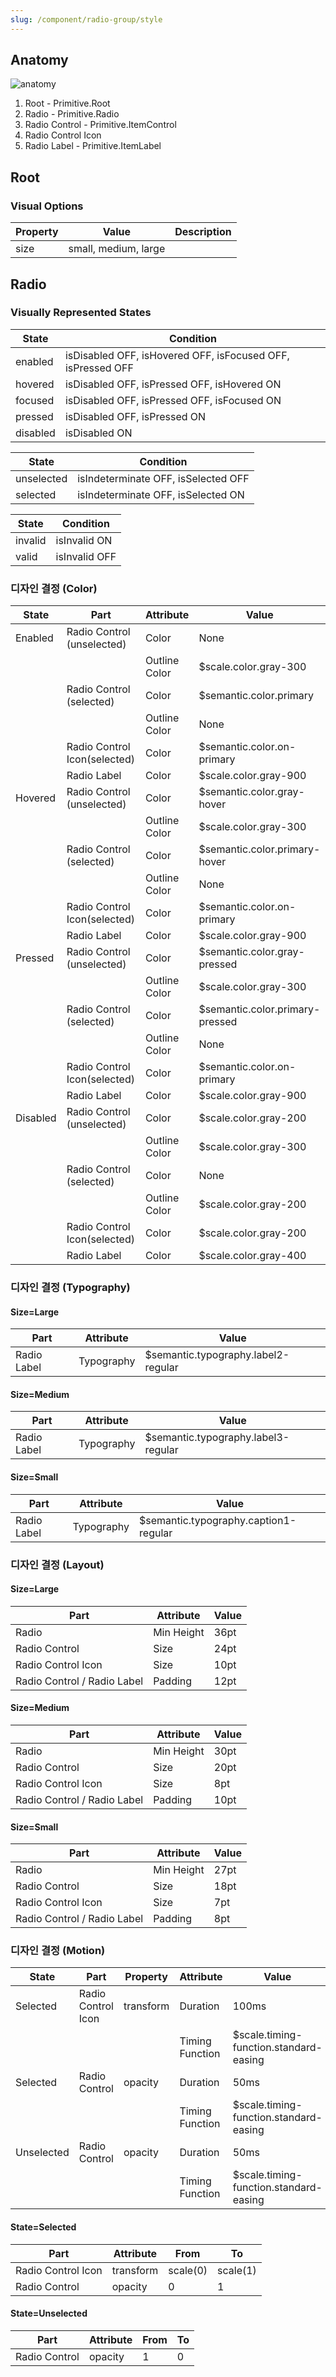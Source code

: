 ```yaml
---
slug: /component/radio-group/style
---
```


## Anatomy

![anatomy](./anatomy.png)

1. Root - Primitive.Root
2. Radio - Primitive.Radio
3. Radio Control - Primitive.ItemControl
4. Radio Control Icon
5. Radio Label - Primitive.ItemLabel

## Root

### Visual Options

| Property | Value                | Description |
| -------- | -------------------- | ----------- |
| size     | small, medium, large |             |

## Radio

### Visually Represented States

| State    | Condition                                                   |
| -------- | ----------------------------------------------------------- |
| enabled  | isDisabled OFF, isHovered OFF, isFocused OFF, isPressed OFF |
| hovered  | isDisabled OFF, isPressed OFF, isHovered ON                 |
| focused  | isDisabled OFF, isPressed OFF, isFocused ON                 |
| pressed  | isDisabled OFF, isPressed ON                                |
| disabled | isDisabled ON                                               |

| State      | Condition                           |
| ---------- | ----------------------------------- |
| unselected | isIndeterminate OFF, isSelected OFF |
| selected   | isIndeterminate OFF, isSelected ON  |

| State   | Condition     |
| ------- | ------------- |
| invalid | isInvalid ON  |
| valid   | isInvalid OFF |

### 디자인 결정 (Color)

| State    | Part                         | Attribute     | Value                           |
| -------- | ---------------------------- | ------------- | ------------------------------- |
| Enabled  | Radio Control (unselected)   | Color         | None                            |
|          |                              | Outline Color | $scale.color.gray-300           |
|          | Radio Control (selected)     | Color         | $semantic.color.primary         |
|          |                              | Outline Color | None                            |
|          | Radio Control Icon(selected) | Color         | $semantic.color.on-primary      |
|          | Radio Label                  | Color         | $scale.color.gray-900           |
| Hovered  | Radio Control (unselected)   | Color         | $semantic.color.gray-hover      |
|          |                              | Outline Color | $scale.color.gray-300           |
|          | Radio Control (selected)     | Color         | $semantic.color.primary-hover   |
|          |                              | Outline Color | None                            |
|          | Radio Control Icon(selected) | Color         | $semantic.color.on-primary      |
|          | Radio Label                  | Color         | $scale.color.gray-900           |
| Pressed  | Radio Control (unselected)   | Color         | $semantic.color.gray-pressed    |
|          |                              | Outline Color | $scale.color.gray-300           |
|          | Radio Control (selected)     | Color         | $semantic.color.primary-pressed |
|          |                              | Outline Color | None                            |
|          | Radio Control Icon(selected) | Color         | $semantic.color.on-primary      |
|          | Radio Label                  | Color         | $scale.color.gray-900           |
| Disabled | Radio Control (unselected)   | Color         | $scale.color.gray-200           |
|          |                              | Outline Color | $scale.color.gray-300           |
|          | Radio Control (selected)     | Color         | None                            |
|          |                              | Outline Color | $scale.color.gray-200           |
|          | Radio Control Icon(selected) | Color         | $scale.color.gray-200           |
|          | Radio Label                  | Color         | $scale.color.gray-400           |

### 디자인 결정 (Typography)

#### Size=Large

| Part        | Attribute  | Value                               |
| ----------- | ---------- | ----------------------------------- |
| Radio Label | Typography | $semantic.typography.label2-regular |

#### Size=Medium

| Part        | Attribute  | Value                               |
| ----------- | ---------- | ----------------------------------- |
| Radio Label | Typography | $semantic.typography.label3-regular |

#### Size=Small

| Part        | Attribute  | Value                                 |
| ----------- | ---------- | ------------------------------------- |
| Radio Label | Typography | $semantic.typography.caption1-regular |

### 디자인 결정 (Layout)

#### Size=Large

| Part                        | Attribute  | Value |
| --------------------------- | ---------- | ----- |
| Radio                       | Min Height | 36pt  |
| Radio Control               | Size       | 24pt  |
| Radio Control Icon          | Size       | 10pt  |
| Radio Control / Radio Label | Padding    | 12pt  |

#### Size=Medium

| Part                        | Attribute  | Value |
| --------------------------- | ---------- | ----- |
| Radio                       | Min Height | 30pt  |
| Radio Control               | Size       | 20pt  |
| Radio Control Icon          | Size       | 8pt   |
| Radio Control / Radio Label | Padding    | 10pt  |

#### Size=Small

| Part                        | Attribute  | Value |
| --------------------------- | ---------- | ----- |
| Radio                       | Min Height | 27pt  |
| Radio Control               | Size       | 18pt  |
| Radio Control Icon          | Size       | 7pt   |
| Radio Control / Radio Label | Padding    | 8pt   |

### 디자인 결정 (Motion)

| State      | Part               | Property  | Attribute       | Value                                  |
| ---------- | ------------------ | --------- | --------------- | -------------------------------------- |
| Selected   | Radio Control Icon | transform | Duration        | 100ms                                  |
|            |                    |           | Timing Function | $scale.timing-function.standard-easing |
| Selected   | Radio Control      | opacity   | Duration        | 50ms                                   |
|            |                    |           | Timing Function | $scale.timing-function.standard-easing |
| Unselected | Radio Control      | opacity   | Duration        | 50ms                                   |
|            |                    |           | Timing Function | $scale.timing-function.standard-easing |

#### State=Selected

| Part               | Attribute | From     | To       |
| ------------------ | --------- | -------- | -------- |
| Radio Control Icon | transform | scale(0) | scale(1) |
| Radio Control      | opacity   | 0        | 1        |

#### State=Unselected

| Part          | Attribute | From | To  |
| ------------- | --------- | ---- | --- |
| Radio Control | opacity   | 1    | 0   |
